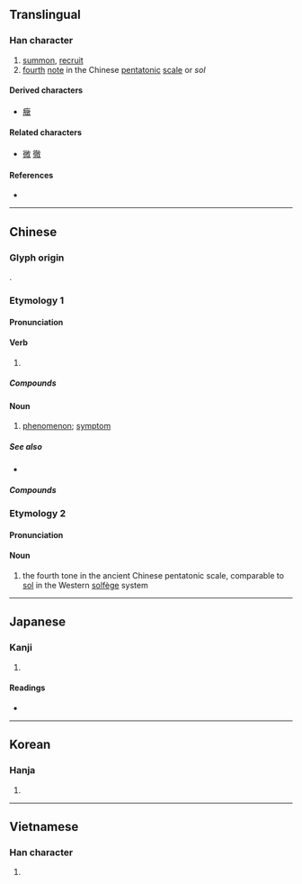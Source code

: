 {{character info/new}}
{{also|徴|征|微}}
==Translingual==
{{Han simplified forms|徵|徴|征}}

===Han character===
{{Han char|rn=60|rad=彳|as=12|sn=15|four=28240|canj=HOUGK|ids=⿲彳⿳山一𡈼攵,⿲彳⿳山一壬攵}}

# [[summon]], [[recruit]]
# [[fourth]] [[note]] in the Chinese [[pentatonic]] [[scale]] or ''sol''

====Derived characters====
* [[癥]]

====Related characters====
* [[微]] [[徹]] <!-- Other 彳 + X + 攵 -->

====References====
* {{Han ref|kx=0370.410|dkj=10239|dj=0697.270|hdz=20842.070|uh=5FB5|ud=24501|bh=BC78|bd=48248}}

----

==Chinese==

===Glyph origin===
{{Han etym}}
{{Han compound|微|𡈼|ls=ic}}.

===Etymology 1===
{{zh-forms|s=征}}

====Pronunciation====
{{zh-pron
|m=zhēng
|c=zing1
|mn=qz,xm,zz:cheng/zz:teng/tw,qz:chng/twv:tin
|mc=1
|oc=1,2
|ma=
|cat=v,n
}}

====Verb====
{{zh-verb}}

# {{rfdef|zh}}

=====Compounds=====
{{zh-der|徵兵|徵兵制|徵調|徵訂|徵發|徵稿|徵購|徵婚|徵集|徵募|徵聘|徵求|徵收|徵稅|徵文|徵詢|徵引|徵用|徵召}}

====Noun====
{{zh-noun}}

# [[phenomenon]]; [[symptom]]

=====See also=====
* {{zh-l|症|symptom}}

=====Compounds=====
{{zh-der|綜合徵|徵候|徵兆|徵象}}

===Etymology 2===
{{zh-forms}}

====Pronunciation====
{{zh-pron
|m=zhǐ
|c=zi2
|mn=
|mc=2
|oc=n,1
|ma=
|dial=n
|cat=n
}}

====Noun====
{{zh-noun}}

# the fourth tone in the ancient Chinese pentatonic scale, comparable to [[sol]] in the Western [[solfège]] system

----

==Japanese==
{{ja-kanji forms|徴|徵}}

===Kanji===
{{ja-kanji|grade=|rs=彳12|shin=徴}}

# {{defn|lang=ja|sort=彳12}}

====Readings====
* {{ja-readings|on=[[ちょう]] (chō), [[ち]] (chi)|kun=[[しるし]] (shirushi), [[めす]] (mesu)}}

----

==Korean==

===Hanja===
{{ko-hanja|hangeul=[[징]], [[치]]|eumhun=|rv=jing, chi|mr=ching, ch'i|y=cing, chi}}

# {{defn|lang=ko|sort=彳12}}

----

==Vietnamese==

===Han character===
{{vi-hantu|[[trưng]], [[chưng]], [[chuỷ]], [[rưng]], [[trâng]]|rs=彳12}}

# {{defn|lang=vi|sort=彳12}}